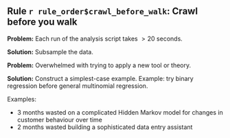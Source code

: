 ## Rule `r rule_order$crawl_before_walk`: Crawl before you walk

**Problem:** Each run of the analysis script takes $>20$ seconds.

**Solution:** Subsample the data.
\newline
\newline

**Problem:** Overwhelmed with trying to apply a new tool or theory. 

**Solution:** Construct a simplest-case example. Example: try binary regression before general multinomial regression.
\newline

Examples:

- 3 months wasted on a complicated Hidden Markov model for changes in customer behaviour over time
- 2 months wasted building a sophisticated data entry assistant
